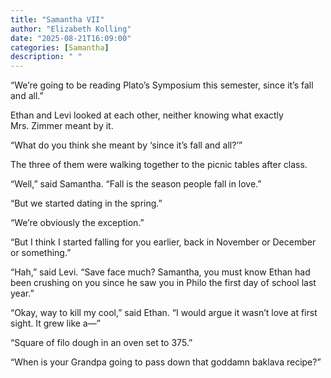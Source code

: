 ```yaml
---
title: "Samantha VII"
author: "Elizabeth Kolling"
date: "2025-08-21T16:09:00"
categories: [Samantha]
description: " "
---
```


“We’re going to be reading Plato’s Symposium this semester, since it’s fall and all.”
	
Ethan and Levi looked at each other, neither knowing what exactly Mrs. Zimmer meant by it.

“What do you think she meant by ‘since it’s fall and all?’” 

The three of them were walking together to the picnic tables after class. 

“Well,” said Samantha. “Fall is the season people fall in love.” 

“But we started dating in the spring.” 

“We’re obviously the exception.”

“But I think I started falling for you earlier, back in November or December or something.”

“Hah,” said Levi. “Save face much? Samantha, you must know Ethan had been crushing on you since he saw you in Philo the first day of school last year.” 

“Okay, way to kill my cool,” said Ethan. “I would argue it wasn’t love at first sight. It grew like a—”

“Square of filo dough in an oven set to 375.”

"When is your Grandpa going to pass down that goddamn baklava recipe?"

